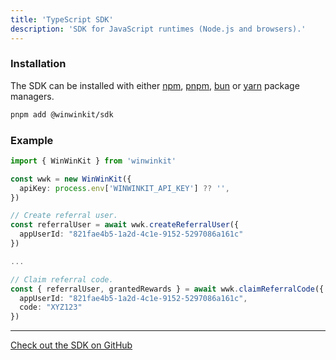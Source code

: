 ```yaml
---
title: 'TypeScript SDK'
description: 'SDK for JavaScript runtimes (Node.js and browsers).'
---
```


### Installation

The SDK can be installed with either [npm](https://www.npmjs.com/), [pnpm](https://pnpm.io/), [bun](https://bun.sh/) or [yarn](https://classic.yarnpkg.com/en/) package managers.

```bash
pnpm add @winwinkit/sdk
```

### Example

```typescript
import { WinWinKit } from 'winwinkit'

const wwk = new WinWinKit({
  apiKey: process.env['WINWINKIT_API_KEY'] ?? '',
})

// Create referral user.
const referralUser = await wwk.createReferralUser({
  appUserId: "821fae4b5-1a2d-4c1e-9152-5297086a161c"
})

...

// Claim referral code.
const { referralUser, grantedRewards } = await wwk.claimReferralCode({ 
  appUserId: "821fae4b5-1a2d-4c1e-9152-5297086a161c",
  code: "XYZ123"
})
```

---

[Check out the SDK on GitHub](https://github.com/winwinkit/winwinkit-js)
